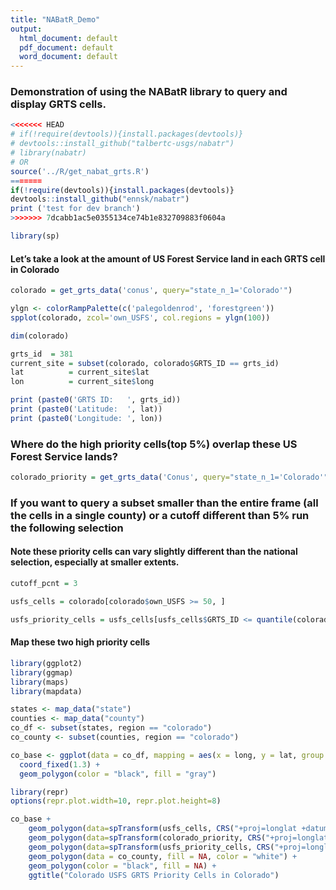 ```yaml
---
title: "NABatR_Demo"
output:
  html_document: default
  pdf_document: default
  word_document: default
---
```


### Demonstration of using the NABatR library to query and display GRTS cells.

```r
<<<<<<< HEAD
# if(!require(devtools)){install.packages(devtools)}
# devtools::install_github("talbertc-usgs/nabatr")
# library(nabatr)
# OR
source('../R/get_nabat_grts.R')
=======
if(!require(devtools)){install.packages(devtools)}
devtools::install_github("ennsk/nabatr")
print ('test for dev branch')
>>>>>>> 7dcabb1ac5e0355134ce74b1e832709883f0604a
```

```r
library(sp)
```

#### Let's take a look at the amount of US Forest Service land in each GRTS cell in Colorado

```r
colorado = get_grts_data('conus', query="state_n_1='Colorado'")
```

```r
ylgn <- colorRampPalette(c('palegoldenrod', 'forestgreen'))
spplot(colorado, zcol='own_USFS', col.regions = ylgn(100))
```


```r
dim(colorado)
```

```r
grts_id  = 381
current_site = subset(colorado, colorado$GRTS_ID == grts_id)
lat          = current_site$lat
lon          = current_site$long

print (paste0('GRTS ID:   ', grts_id))
print (paste0('Latitude:  ', lat))
print (paste0('Longitude: ', lon))

```

### Where do the high priority cells(top 5%) overlap these US Forest Service lands?

```r
colorado_priority = get_grts_data('Conus', query="state_n_1='Colorado'", only_priority = T)
```

### If you want to query a subset smaller than the entire frame (all the cells in a single county) or a cutoff different than 5% run the following selection

#### Note these priority cells can vary slightly different than the national selection, especially at smaller extents.

```r
cutoff_pcnt = 3

usfs_cells = colorado[colorado$own_USFS >= 50, ]

usfs_priority_cells = usfs_cells[usfs_cells$GRTS_ID <= quantile(colorado$GRTS_ID, prob=cutoff_pcnt/100),]
```

#### Map these two high priority cells

```r
library(ggplot2)
library(ggmap)
library(maps)
library(mapdata)
```

```r
states <- map_data("state")
counties <- map_data("county")
co_df <- subset(states, region == "colorado")
co_county <- subset(counties, region == "colorado")
```

```r
co_base <- ggplot(data = co_df, mapping = aes(x = long, y = lat, group = group)) + 
  coord_fixed(1.3) + 
  geom_polygon(color = "black", fill = "gray")
```

```r
library(repr)
options(repr.plot.width=10, repr.plot.height=8)

co_base +
    geom_polygon(data=spTransform(usfs_cells, CRS("+proj=longlat +datum=WGS84")), color='grey30', fill='red', alpha=0.0) +
    geom_polygon(data=spTransform(colorado_priority, CRS("+proj=longlat +datum=WGS84")), color='red', fill='red', alpha=0.5) + 
    geom_polygon(data=spTransform(usfs_priority_cells, CRS("+proj=longlat +datum=WGS84")), color='forestgreen', fill='green', alpha=0.0, size=1) + 
    geom_polygon(data = co_county, fill = NA, color = "white") +
    geom_polygon(color = "black", fill = NA) +
    ggtitle("Colorado USFS GRTS Priority Cells in Colorado")
```



